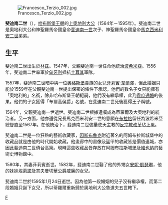 [[File:Francesco_Terzio_002.jpg|thumb]]

'''斐迪南二世'''（{{bd|1529年|6月14日|1595年|1月24日|catIdx=F}}），[[哈布斯堡王朝|哈布斯堡王朝]]的[[奧地利统治者列表|上奧地利大公]]（1564年－1595年）。斐迪南二世是奧地利大公和神聖羅馬帝國皇帝[[斐迪南一世_(神聖羅馬帝國)|斐迪南一世]]次子、神聖羅馬帝國皇帝[[馬克西米利安二世_(神聖羅馬帝國)|馬克西米利安二世]]弟弟。

==生平==
斐迪南二世出生於[[林茲|林茲]]。1547年，父親斐迪南一世任命他統治[[波希米亞|波希米亞]]。1556年，斐迪南二世率軍於[[匈牙利|匈牙利]]抵抗[[土耳其|土耳其]]軍隊。

1557年，斐迪南二世暗中與一位[[奧格斯堡|奧格斯堡]]貴族的女兒[[菲莉賓·韋爾澤|菲莉賓·韋爾澤]]，但此婚姻只能於1559年在父親斐迪南一世提出保密的條件下承認，他們的數名子女只能擁有「奧地利的」名銜，除非哈布斯堡王朝絕嗣，他們沒有繼承權，此乃[[貴庶通婚|貴庶通婚]]的後果。他們的子女獲得「布爾高侯爵」名號，在斐迪南二世死後獲得王子稱號。

1564年，父親斐迪南一世逝世。斐迪南二世根據遺囑成為蒂羅爾及大奧地利的統治者。另一方面，他亦遵從兄長馬克西米利安二世的意願在[[布拉格|布拉格]]留任為波希米亞總督直至1567年。在他統治下，斐迪南二世儘量使天主教的[[反宗教改革|反宗教改革]]佔上風。

斐迪南二世是一位狂熱的藝術收藏家，[[因斯布魯克|因斯布魯克]]附近著名的阿姆布拉斯城堡中的收藏品就是由他的時代開始收藏。他畫廊中的畫像及盔甲的收藏皆是價值連城，亦因此斐迪南二世債台高築。現時這些收藏品皆存放在阿姆布拉斯城堡及[[維也納|維也納]]的藝術史博物館中。

1580年，其妻菲莉賓逝世。1582年，斐迪南二世娶了他的外甥女[[安妮·凱瑟琳|安妮·凱瑟琳]]，他的妹妹[[埃莉諾|埃莉諾]]及其夫曼切華公爵威廉的女兒。

斐迪南二世於1595年1月24日逝世。因為他第一段婚姻的兒子沒有繼承權，而第二段婚姻只誕下女兒，所以蒂羅爾重新歸於奧地利大公魯道夫五世轄下。

{{S-start}}
{{S-hou|[[哈布斯堡家族|哈布斯堡家族]]|1529年|6月14日|1595年|1月24日}}
{{s-reg}}
{{S-bef|before=[[斐迪南一世_(神聖羅馬帝國)|斐迪南一世]]}}
{{S-ttl|title=[[奧地利统治者列表|上奧地利大公]]|years=1564年–1595年}}
{{S-aft|after=[[魯道夫二世_(神聖羅馬帝國)|魯道夫五世]]}}
{{S-end}}

{{Authority control}}
[[Category:哈布斯堡王朝|F]]